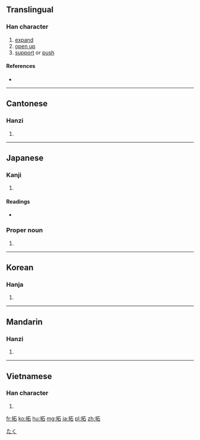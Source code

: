 ==Translingual==

===Han character===
{{Han char|rn=64|rad=手|as=05|sn=8|four=5106<sub>0</sub>|canj=手一口 (QMR)|ids=⿰[[扌]][[石]]}}

# [[expand]]
# [[open up]]
# [[support]] or [[push]]

====References====
* {{Han ref|kx=0425.130|dkj=11958|dj=0774.020|hdz=31849.060|uh=62D3|ud=25299|bh=A9DD|bd=43485}}

----

==Cantonese==

===Hanzi===
{{yue-hanzi|jyut=[[taap3]], [[tok3]]|y=taap3, tok3}}

# {{defn|lang=yue|sort=手05}}

----

==Japanese==

===Kanji===
{{ja-kanji|grade=c|rs=手05}}

# {{defn|lang=ja|sort=手05}}

====Readings====
* {{ja-readings|on=[[たく]] (taku), [[せき]] (seki)|kun=[[ひらく]] (hiraku), [[ひろう]] (hirou)}}

===Proper noun===
{{ja-pos|k|proper|hira=たく|rom=Taku}}

# {{given name|male|lang=ja}}

[[Category:Japanese male given names|たく]]

----

==Korean==

===Hanja===
{{ko-hanja|hangeul=[[척]], [[탁]]|eumhun=|rv=cheok, tak|mr=ch'ŏk, t'ak|y=chek, thak}}

# {{defn|lang=ko|sort=手05}}

----

==Mandarin==

===Hanzi===
{{cmn-hanzi|pin=[[tà]] ([[ta4]]), [[tuò]] ([[tuo4]]), [[zhí]] ([[zhi2]])|wg=t'a<sup>4</sup>, t'o<sup>4</sup>, chih<sup>2</sup>}}

# {{defn|lang=cmn|sort=手05}}

----

==Vietnamese==

===Han character===
{{vi-hantu|[[thác]], [[đo]], [[đó]], [[đố]]|rs=手05}}

# {{defn|lang=vi|sort=手05}}

[[fr:拓]]
[[ko:拓]]
[[hu:拓]]
[[mg:拓]]
[[ja:拓]]
[[pl:拓]]
[[zh:拓]]